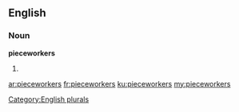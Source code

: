 ==English==

===Noun===
'''pieceworkers'''

# {{plural of|pieceworker}}

[[Category:English plurals]]

[[ar:pieceworkers]]
[[fr:pieceworkers]]
[[ku:pieceworkers]]
[[my:pieceworkers]]